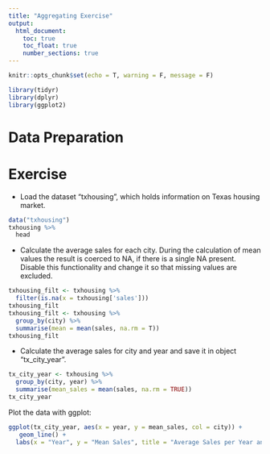 ```yaml
---
title: "Aggregating Exercise"
output: 
  html_document:
    toc: true
    toc_float: true
    number_sections: true
---
```


```r
knitr::opts_chunk$set(echo = T, warning = F, message = F)
```

```r
library(tidyr)
library(dplyr)
library(ggplot2)
```


# Data Preparation

# Exercise

- Load the dataset "txhousing", which holds information on Texas housing market.

```r
data("txhousing")
txhousing %>% 
  head
```

- Calculate the average sales for each city. During the calculation of mean values the result is coerced to NA, if there is a single NA present. Disable this functionality and change it so that missing values are excluded.

```r
txhousing_filt <- txhousing %>%
  filter(is.na(x = txhousing['sales']))
txhousing_filt
txhousing_filt <- txhousing %>%
  group_by(city) %>%
  summarise(mean = mean(sales, na.rm = T))
txhousing_filt
```

- Calculate the average sales for city and year and save it in object "tx_city_year".

```r
tx_city_year <- txhousing %>%
  group_by(city, year) %>%
  summarise(mean_sales = mean(sales, na.rm = TRUE))
tx_city_year  
```

Plot the data with ggplot:

```r
ggplot(tx_city_year, aes(x = year, y = mean_sales, col = city)) + 
   geom_line() + 
  labs(x = "Year", y = "Mean Sales", title = "Average Sales per Year and City")
```

